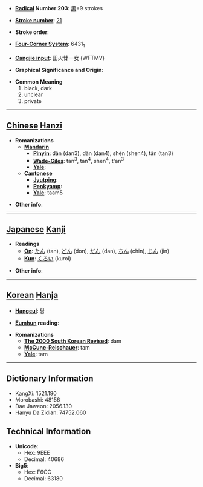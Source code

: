 * '''[[Wiktionary:Chinese radical index| Radical]] Number 203''': [[Wiktionary:Chinese radical index 黑|黑]]+9 strokes

* '''[[Wiktionary:Chinese total strokes index|Stroke number]]''': [[Wiktionary:Chinese total strokes index 21|21]]

* '''Stroke order''': 

* '''[[Wiktionary:Chinese four corner index|Four-Corner System]]''': 6431<sub>1</sub>

* '''[[Wiktionary:Chinese Cangjie index|Cangjie input]]''': 田火廿一女 (WFTMV)

* '''Graphical Significance and Origin''': 

* '''Common Meaning'''
*#black, dark
*# unclear
*# private


----

== [[Chinese]] [[Hanzi]] ==

* '''Romanizations'''
** '''[[Mandarin]]'''
*** '''[[Pinyin]]''': dǎn (dan3), dàn (dan4), shèn (shen4), tǎn (tan3)
*** '''[[Wade-Giles]]''': tan<sup>3</sup>, tan<sup>4</sup>, shen<sup>4</sup>, t'an<sup>3</sup>
*** '''[[Yale]]''': 
** '''[[Cantonese]]'''
*** '''[[Jyutping]]''':
*** '''[[Penkyamp]]''': 
*** '''[[Yale]]''': taam5

* '''Other info''': 

----

== [[Japanese]] [[Kanji]] ==

* '''Readings'''
** '''[[On]]''': [[たん]] (tan), [[どん]] (don), [[だん]] (dan), [[ちん]] (chin), [[じん]] (jin)
** '''[[Kun]]''': [[くろい]] (kuroi)

* '''Other info''':  

----

== [[Korean]] [[Hanja]] ==

* '''[[Hangeul]]''': 담

* '''[[Eumhun]] reading''': 

* '''Romanizations'''
** '''[[The 2000 South Korean Revised Romanization|The 2000 South Korean Revised]]''': dam
** '''[[McCune-Reischauer]]''': tam
** '''[[Yale]]''': tam

----

== Dictionary Information ==

* KangXi: 1521.190
* Morobashi: 48156
* Dae Jaweon: 2056.130
* Hanyu Da Zidian: 74752.060

== Technical Information ==

* '''Unicode''':
** Hex: 9EEE
** Decimal: 40686
* '''Big5''':
** Hex: F6CC
** Decimal: 63180
